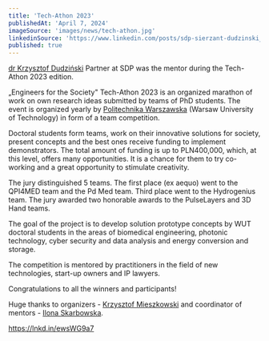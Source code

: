 ```yaml
---
title: 'Tech-Athon 2023'
publishedAt: 'April 7, 2024'
imageSource: 'images/news/tech-athon.jpg'
linkedinSource: 'https://www.linkedin.com/posts/sdp-sierzant-dudzinski_tech-phd-reasearch-activity-7069595656385912832-GI0z/'
published: true
---
```



[dr Krzysztof Dudziński](https://sdp.legal/team/krzysztof-dudzinski) Partner at SDP was the mentor during the Tech-Athon 2023 edition.

„Engineers for the Society" Tech-Athon 2023 is an organized marathon of work on own research ideas submitted by teams of PhD students. The event is organized yearly by  [Politechnika Warszawska](https://www.linkedin.com/company/warsaw-university-of-technology/)  (Warsaw University of Technology) in form of a team competition.

Doctoral students form teams, work on their innovative solutions for society, present concepts and the best ones receive funding to implement demonstrators. The total amount of funding is up to PLN400,000, which, at this level, offers many opportunities. It is a chance for them to try co-working and a great opportunity to stimulate creativity.

The jury distinguished 5 teams. The first place (ex aequo) went to the QPI4MED team and the Pd Med team. Third place went to the Hydrogenius team. The jury awarded two honorable awards to the PulseLayers and 3D Hand teams.

The goal of the project is to develop solution prototype concepts by WUT doctoral students in the areas of biomedical engineering, photonic technology, cyber security and data analysis and energy conversion and storage.

The competition is mentored by practitioners in the field of new technologies, start-up owners and IP lawyers.

Congratulations to all the winners and participants!

Huge thanks to organizers -  [Krzysztof Mieszkowski](https://www.linkedin.com/in/krzysztof-mieszkowski/)  and coordinator of mentors -  [Ilona Skarbowska](https://www.linkedin.com/in/ilonaskarbowska/).

<https://lnkd.in/ewsWG9a7>
